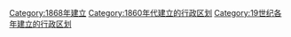 {{Cat topic in year| topic=建立的行政区划|year=1868}}
[[Category:1868年建立|Category:1868年建立]]
[[Category:1860年代建立的行政区划|Category:1860年代建立的行政区划]]
[[Category:19世纪各年建立的行政区划|Category:19世纪各年建立的行政区划]]